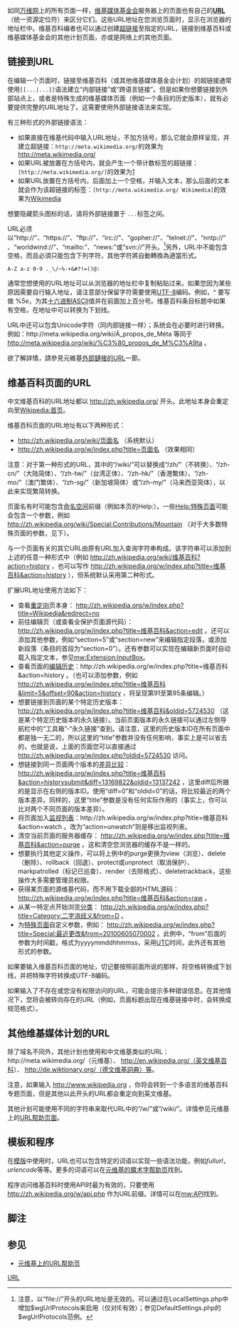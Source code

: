 如同[[万维网|万维网]]上的所有页面一样，[[维基媒体基金会|维基媒体基金会]]服务器上的页面也有自己的'''[[URL|URL]]'''（统一资源定位符）来区分它们。这些URL地址在您浏览页面时，显示在浏览器的地址栏中。维基百科编者也可以通过创建[[超链接|超链接]]至指定的URL，链接到维基百科或维基媒体基金会的其他计划页面，亦或是网络上的其他页面。

==链接到URL==
在编辑一个页面时，链接至维基百科（或其他维基媒体基金会计划）的超链接通常使用<tt><nowiki>[[...|...]]</nowiki></tt>语法建立“内部链接”或“跨语言链接”。但是如果你想要链接到外部站点上，或者是特殊生成的维基媒体页面（例如一个条目的历史版本），就有必要提供完整的URL地址了。这需要使用外部链接语法来实现。

有三种形式的外部链接语法：
*如果直接在维基代码中输入URL地址，不加方括号，那么它就会原样呈现，并建立超链接：<tt><nowiki>http://meta.wikimedia.org/</nowiki></tt>的效果为 http://meta.wikimedia.org/
*如果URL被放置在方括号内，就会产生一个带计数标签的超链接：<tt><nowiki>[http://meta.wikimedia.org/]</nowiki></tt>的效果为[http://meta.wikimedia.org/]
*如果URL放置在方括号内，后面加上一个空格，并输入文本，那么后面的文本就会作为该超链接的标签：<tt><nowiki>[http://meta.wikimedia.org/ Wikimedia]</nowiki></tt>的效果为[http://meta.wikimedia.org/ Wikimedia]

想要隐藏箭头图标的话，请将外部链接置于 
<tt><span class="plainlinks">...</span></tt>标签之间。

URL必须以“<nowiki>http://</nowiki>”、“<nowiki>https://</nowiki>”、“<nowiki>ftp://</nowiki>”、“<nowiki>irc://</nowiki>”、“<nowiki>gopher://</nowiki>”、“<nowiki>telnet://</nowiki>”、“<nowiki>nntp://</nowiki>”、“<nowiki>worldwind://</nowiki>”、“<nowiki>mailto:</nowiki>”、“<nowiki>news:</nowiki>”或“<nowiki>svn://</nowiki>”开头。<ref>注意，以“file://”开头的URL地址是无效的。可以通过在LocalSettings.php中增加$wgUrlProtocols来启用（仅对IE有效）；参见DefaultSettings.php的$wgUrlProtocols范例。</ref>另外，URL中不能包含空格，而且必須只能包含下列字符，其他字符將自動轉換為適當形式。

<tt>A-Z a-z 0-9 ._\/~%-+&#?!=()@:</tt>

通常您想使用的URL地址可以从浏览器的地址栏中复制粘贴过来。如果您因为某些原因需要自行输入地址，请注意部分保留字符需要使用[[UTF-8|UTF-8]]编码。例如，^ 要写做 %5e，为其[[十六进制|十六进制]][[ASCII|ASCII]]值并在前面加上百分号。维基百科条目标题中如果有空格，在地址中可以转换为下划线。

URL中还可以包含Unicode字符（同内部链接一样）；系统会在必要时进行转换。例如：http://meta.wikipedia.org/wiki/À_propos_de_Méta 等同于 http://meta.wikipedia.org/wiki/%C3%80_propos_de_M%C3%A9ta 。 

欲了解詳情，請參見元維基[[m:Help:URL#URLs_in_external_links|外部鏈接的URL]]一節。

==维基百科页面的URL==
中文维基百科的URL地址都以 http://zh.wikipedia.org/ 开头。此地址本身会重定向至[[Wikipedia:首页|Wikipedia:首页]]。

维基百科页面的URL地址有以下两种形式：
* http://zh.wikipedia.org/wiki/页面名 （系统默认）
* http://zh.wikipedia.org/w/index.php?title=页面名 （效果相同）
注意：对于第一种形式的URL，其中的“/wiki/”可以替换成“/zh/”（不转换）、“/zh-cn/”（大陆简体）、“/zh-tw/”（台湾正体）、“/zh-hk/”（香港繁体）、“/zh-mo/”（澳门繁体）、“/zh-sg/”（新加坡简体）或“/zh-my/”（马来西亚简体），以此来实现繁简转换。

页面名有时可能包含[[Wikipedia:命名空间|命名空间]]前缀（例如本页的Help:）。一些[[Help:特殊页面|Help:特殊页面]]可能会包含一个参数，例如 http://zh.wikipedia.org/wiki/Special:Contributions/Mountain （对于大多数特殊页面的参数，见下）。

与一个页面有关的其它URL由原有URL加入查询字符串构成。该字符串可以添加到上述的任意一种形式中（例如 http://zh.wikipedia.org/wiki/维基百科?action=history ，也可以写作 http://zh.wikipedia.org/w/index.php?title=维基百科&action=history ），但系统默认采用第二种形式。

扩展URL地址使用方法如下：  
*查看[[WP:重定向|重定向]]页本身： http://zh.wikipedia.org/w/index.php?title=Wikipedia&redirect=no
*前往编辑页（或查看全保护页面源代码）： http://zh.wikipedia.org/w/index.php?title=维基百科&action=edit 。还可以添加其他参数，例如“section=5”或“section=new”来编辑指定段落，或添加新段落（条目的首段为“section=0”）。还有参数可以实现在编辑新页面时自动载入指定文本，参见[[mw:Extension:InputBox|mw:Extension:InputBox]]。
*查看页面的[[Help:页面历史|编辑历史]]：http://zh.wikipedia.org/w/index.php?title=维基百科&action=history 。（也可以添加参数，例如 http://zh.wikipedia.org/w/index.php?title=维基百科&limit=5&offset=90&action=history ，将呈现第91至第95条编辑。）
*想要链接到页面的某个特定历史版本： http://zh.wikipedia.org/w/index.php?title=维基百科&oldid=5724530 （这是某个特定历史版本的永久链接）。当前页面版本的永久链接可以通过左侧导航栏中的“工具箱”-“永久链接”查到。请注意，这里的历史版本ID在所有页面中都是独一无二的，所以这里的“title”参数并没有任何影响，事实上是可以省去的，也就是说，上面的页面您可以直接通过 http://zh.wikipedia.org/w/index.php?oldid=5724530 访问。
*想链接到同一页面两个版本的[[Help:差异|差异比较]]： http://zh.wikipedia.org/w/index.php?title=维基百科&action=historysubmit&diff=13169822&oldid=13137242 ，这里diff后所跟的是显示在右侧的版本ID。使用“diff=0”和“oldid=0”的话，将比较最近的两个版本差异。同样的，这里“title”参数是没有任何实际作用的（事实上，你可以比对两个不同页面的版本差异）。
*将页面加入[[Help:监视列表|监视列表]]：http://zh.wikipedia.org/w/index.php?title=维基百科&action=watch 。改为“action=unwatch”则是移出监视列表。
*清空当前页面的服务器缓存： http://zh.wikipedia.org/w/index.php?title=维基百科&action=purge 。这和清空您浏览器的缓存不是一样的。
*想要执行其他定义操作，可以将上例中的purge更换为view（浏览）、delete（删除）、rollback（回退）、protect或unprotect（取消保护）、markpatrolled（标记已巡查）、render（去除格式）、deletetrackback，这些操作大多需要管理员权限。 
*获得某页面的源维基代码，而不用下载全部的HTML源码： http://zh.wikipedia.org/w/index.php?title=维基百科&action=raw 。
*从某一特定点开始浏览[[Help:分类|分类]]： http://zh.wikipedia.org/w/index.php?title=Category:二字消歧义&from=D 。
*为[[Help:特殊页面|特殊页面]]自定义参数，例如： http://zh.wikipedia.org/w/index.php?title=Special:最近更改&from=20100605070002 。此例中，“from”后面的参数为时间戳，格式为yyyymmddhhmmss，采用[[UTC|UTC]]时间，此外还有其他形式的参数。

如果要输入维基百科页面的地址，切记要按照前面所说的那样，将空格转换成下划线，并把特殊字符转换成UTF-8编码。

如果输入了不存在或您没有权限访问的URL，可能会提示多种错误信息。在其他情况下，您将会被转向存在的URL（例如，页面标题出现在维基链接中时，会转换成规范格式）。

==其他维基媒体计划的URL==
除了域名不同外，其他计划也使用和中文维基类似的URL：http://meta.wikimedia.org/（元维基）、 http://en.wikipedia.org/（英文维基百科）、 http://de.wiktionary.org/（德文维基詞典）等。

注意，如果输入 http://www.wikipedia.org ，你将会转到一个多语言的维基百科专题页面，但是其他以此开头的URL都会重定向到英文维基。

其他计划可能使用不同的字符串来取代URL中的“/w/”或“/wiki/”。详情参见元维基上的[[m:Help:URL|URL帮助页面]]。

==模板和程序==
在[[帮助:模板|模版]]中使用时，URL也可以包含特定的词语以实现一些语法功能，例如''fullurl''，''urlencode''等等。更多的词语可以在[[mw:Help:Magic_words|元维基的魔术字帮助页]]找到。

程序访问维基百科时使用API时最为有效的，只要使用 http://zh.wikipedia.org/w/api.php 作为URL前缀。详情可以在[[mw:API|mw:API]]找到。

==脚注==
{{reflist}}

==参见==

*[[m:Help:URL|元维基上的URL帮助页]]

{{H-f Help}}

[[Category:帮助文档|URL]]